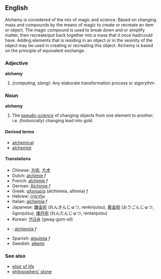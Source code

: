 ==English==

Alchemy is considered of the mix of magic and science. Based on changing mass and compounds by the means of magic to create or recreate an item or object. The magic compound is used to break down and or simplify matter, then recreate/put back together into a mass that it once had/could have. Adding elements that is residing in an object or in the vesinity of the object may be used in creating or recreating this object. Alchemy is based on the principle of equivalent exchange.

===Adjective===
'''alchemy'''
#''(computing, slang)'': Any elaborate transformation process or algorythm

===Noun===
'''alchemy'''
#The [[pseudo-science]] of changing objects from one element to another; i.e. ''(historically)'' changing lead into gold.

====Derived terms====
*[[alchemical]]
*[[alchemist]]

====Translations====
*Chinese: [[方術]], [[方术]]
*Dutch: [[alchimie]] ''f''
*French: [[alchimie]] ''f''
*German: [[Alchimie]] ''f''
*Greek: [[αλχημεία]] (alchimeia, alhimia) ''f''
*Hebrew: [[אלכימיה|אַלְכִּימְיָה]]
*Italian: [[alchemia]] ''f''
*Japanese: [[錬金術]] (れんきんじゅつ, renkinjutsu), [[黄金術]] (おうごんじゅつ, ōgonjutsu), [[煉丹術]] (れんたんじゅつ, rentanjutsu)
*Korean: [[연금술]] (gwag-gom-sil)
*{{lt}}: [[alchemija]] ''f''
*Spanish: [[alquimia]] ''f''
*Swedish: [[alkemi]]

===See also===
*[[elixir of life]]
*[[philosophers' stone]]